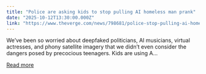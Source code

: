 ```yaml
---
title: "Police are asking kids to stop pulling AI homeless man prank"
date: "2025-10-12T13:30:00.000Z"
link: "https://www.theverge.com/news/798681/police-stop-pulling-ai-homeless-man-tiktok-prank"
---
```


We’ve been so worried about deepfaked politicians, AI musicians, virtual actresses, and phony satellite imagery that we didn’t even consider the dangers posed by precocious teenagers. Kids are using A...

[Read more](https://www.theverge.com/news/798681/police-stop-pulling-ai-homeless-man-tiktok-prank)
